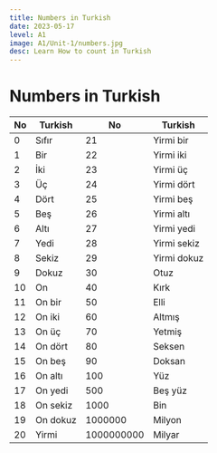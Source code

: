 ```yaml
---
title: Numbers in Turkish
date: 2023-05-17
level: A1
image: A1/Unit-1/numbers.jpg 
desc: Learn How to count in Turkish
---
```



# Numbers in Turkish

| No | Turkish  | No | Turkish |
| --- | --- | --- | --- |
| 0 | Sıfır | 21 | Yirmi bir |
| 1 | Bir | 22 | Yirmi iki  |
| 2 | İki | 23 | Yirmi üç  |
| 3 | Üç | 24 | Yirmi dört |
| 4 | Dört | 25 | Yirmi beş |
| 5 | Beş | 26 | Yirmi altı |
| 6 | Altı | 27 | Yirmi yedi |
| 7 | Yedi | 28 | Yirmi sekiz |
| 8 | Sekiz | 29 | Yirmi dokuz |
| 9 | Dokuz | 30 | Otuz |
| 10 | On | 40 | Kırk |
| 11 | On bir  | 50 | Elli |
| 12 | On iki | 60 | Altmış |
| 13 | On üç | 70 | Yetmiş |
| 14 | On dört | 80 | Seksen |
| 15 | On beş | 90 | Doksan |
| 16 | On altı | 100 | Yüz |
| 17 | On yedi | 500 | Beş yüz |
| 18 | On sekiz | 1000 | Bin |
| 19 | On dokuz | 1000000 | Milyon |
| 20 | Yirmi | 1000000000 | Milyar |